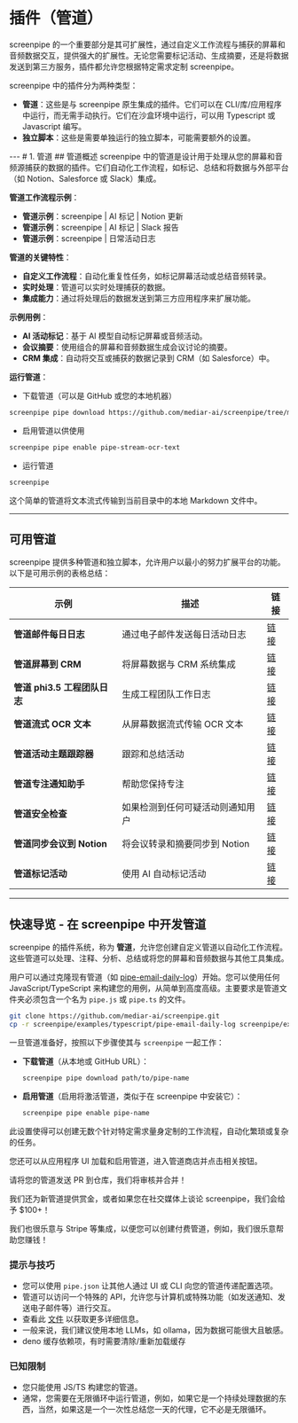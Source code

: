 
# 插件（管道）

<MotionDiv>
  screenpipe 的一个重要部分是其可扩展性，通过自定义工作流程与捕获的屏幕和音频数据交互，提供强大的扩展性。无论您需要标记活动、生成摘要，还是将数据发送到第三方服务，插件都允许您根据特定需求定制 screenpipe。

screenpipe 中的插件分为两种类型：

- **管道**：这些是与 screenpipe 原生集成的插件。它们可以在 CLI/库/应用程序中运行，而无需手动执行。它们在沙盒环境中运行，可以用 Typescript 或 Javascript 编写。
- **独立脚本**：这些是需要单独运行的独立脚本，可能需要额外的设置。
</MotionDiv>
---
# 1. 管道
## 管道概述

<MotionDiv delay={0.3}>
  screenpipe 中的管道是设计用于处理从您的屏幕和音频源捕获的数据的插件。它们自动化工作流程，如标记、总结和将数据与外部平台（如 Notion、Salesforce 或 Slack）集成。

  **管道工作流程示例**：
  - **管道示例**：screenpipe | AI 标记 | Notion 更新
  - **管道示例**：screenpipe | AI 标记 | Slack 报告
  - **管道示例**：screenpipe | 日常活动日志

  **管道的关键特性**：
  - **自定义工作流程**：自动化重复性任务，如标记屏幕活动或总结音频转录。
  - **实时处理**：管道可以实时处理捕获的数据。
  - **集成能力**：通过将处理后的数据发送到第三方应用程序来扩展功能。

  **示例用例**：
  - **AI 活动标记**：基于 AI 模型自动标记屏幕或音频活动。
  - **会议摘要**：使用组合的屏幕和音频数据生成会议讨论的摘要。
  - **CRM 集成**：自动将交互或捕获的数据记录到 CRM（如 Salesforce）中。

  **运行管道**：
  - 下载管道（可以是 GitHub 或您的本地机器）
  ```bash
  screenpipe pipe download https://github.com/mediar-ai/screenpipe/tree/main/examples/typescript/pipe-stream-ocr-text
  ```
  - 启用管道以供使用
  ```bash
  screenpipe pipe enable pipe-stream-ocr-text
  ```
  - 运行管道
  ```bash
  screenpipe 
  ```

这个简单的管道将文本流式传输到当前目录中的本地 Markdown 文件中。

</MotionDiv>

---

## 可用管道

<MotionDiv delay={0.5}>
  screenpipe 提供多种管道和独立脚本，允许用户以最小的努力扩展平台的功能。以下是可用示例的表格总结：

| **示例**                          | **描述**                                  | **链接**                          |
| ------------------------------------ | ------------------------------------------------ | --------------------------------- |
| **管道邮件每日日志**             | 通过电子邮件发送每日活动日志               | [链接](https://github.com/mediar-ai/screenpipe/tree/main/examples/typescript/pipe-email-daily-log)                         |
| **管道屏幕到 CRM**               | 将屏幕数据与 CRM 系统集成           | [链接](https://github.com/mediar-ai/screenpipe/tree/main/examples/typescript/pipe-screen-to-crm)                         |
| **管道 phi3.5 工程团队日志**| 生成工程团队工作日志              | [链接](https://github.com/mediar-ai/screenpipe/tree/main/examples/typescript/pipe-phi3.5-engineering-team-logs)                         |
| **管道流式 OCR 文本**             | 从屏幕数据流式传输 OCR 文本                 | [链接](https://github.com/mediar-ai/screenpipe/tree/main/examples/typescript/pipe-stream-ocr-text)                         |
| **管道活动主题跟踪器**      | 跟踪和总结活动                   | [链接](https://github.com/mediar-ai/screenpipe/tree/main/examples/typescript/pipe-activity-topic-tracker)                         |
| **管道专注通知助手**    | 帮助您保持专注                            | [链接](https://github.com/mediar-ai/screenpipe/tree/main/examples/typescript/pipe-focus-notification-buddy)                         |
| **管道安全检查**              | 如果检测到任何可疑活动则通知用户  | [链接](https://github.com/mediar-ai/screenpipe/tree/main/examples/typescript/pipe-security-check)                         |
| **管道同步会议到 Notion**     | 将会议转录和摘要同步到 Notion| [链接](https://github.com/mediar-ai/screenpipe/tree/main/examples/typescript/pipe-sync-meetings-to-notion)                        |
| **管道标记活动**            | 使用 AI 自动标记活动            | [链接](https://github.com/mediar-ai/screenpipe/tree/main/examples/typescript/pipe-tagging-activity)                         |

</MotionDiv>

---

## 快速导览 - 在 screenpipe 中开发管道
<MotionDiv delay={0.7}>

screenpipe 的插件系统，称为 **管道**，允许您创建自定义管道以自动化工作流程。这些管道可以处理、注释、分析、总结或将您的屏幕和音频数据与其他工具集成。

用户可以通过克隆现有管道（如 [pipe-email-daily-log](https://github.com/mediar-ai/screenpipe/tree/main/examples/typescript/pipe-email-daily-log)）开始。您可以使用任何 JavaScript/TypeScript 来构建您的用例，从简单到高度高级。主要要求是管道文件夹必须包含一个名为 `pipe.js` 或 `pipe.ts` 的文件。 

```bash 
git clone https://github.com/mediar-ai/screenpipe.git
cp -r screenpipe/examples/typescript/pipe-email-daily-log screenpipe/examples/typescript/my-pipe
```

一旦管道准备好，按照以下步骤使其与 `screenpipe` 一起工作：

- **下载管道**（从本地或 GitHub URL）：
  ```bash
  screenpipe pipe download path/to/pipe-name
  ```

- **启用管道**（启用将激活管道，类似于在 screenpipe 中安装它）：
  ```bash
  screenpipe pipe enable pipe-name
  ```

此设置使得可以创建无数个针对特定需求量身定制的工作流程，自动化繁琐或复杂的任务。

您还可以从应用程序 UI 加载和启用管道，进入管道商店并点击相关按钮。

请将您的管道发送 PR 到仓库，我们将审核并合并！

我们还为新管道提供赏金，或者如果您在社交媒体上谈论 screenpipe，我们会给予 $100+！

我们也很乐意与 Stripe 等集成，以便您可以创建付费管道，例如，我们很乐意帮助您赚钱！

### 提示与技巧 

- 您可以使用 `pipe.json` 让其他人通过 UI 或 CLI 向您的管道传递配置选项。
- 管道可以访问一个特殊的 API，允许您与计算机或特殊功能（如发送通知、发送电子邮件等）进行交互。
- 查看此 [文件](https://github.com/mediar-ai/screenpipe/blob/main/screenpipe-core/src/deno/runtime.js) 以获取更多详细信息。
- 一般来说，我们建议使用本地 LLMs，如 ollama，因为数据可能很大且敏感。
- deno 缓存依赖项，有时需要清除/重新加载缓存

### 已知限制

- 您只能使用 JS/TS 构建您的管道。
- 通常，您需要在无限循环中运行管道，例如，如果它是一个持续处理数据的东西，当然，如果这是一个一次性总结您一天的代理，它不必是无限循环。

</MotionDiv>